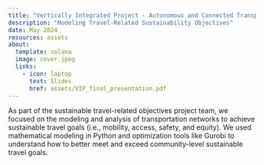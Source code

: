 ```yaml
---
title: "Vertically Integrated Project - Autonomous and Connected Transportation Laboratory"
description: "Modeling Travel-Related Sustainability Objectives"
date: May 2024
resources: assets
about: 
  template: solana
  image: cover.jpeg
  links: 
    - icon: laptop
      text: Slides
      href: assets/VIP_final_presentation.pdf
---
```


As part of the sustainable travel-related objectives project team, we focused on the modeling and analysis of transportation networks to achieve sustainable travel goals (i.e., mobility, access, safety, and equity). We used mathematical modeling in Python and optimization tools like Gurobi to understand how to better meet and exceed community-level sustainable travel goals. 